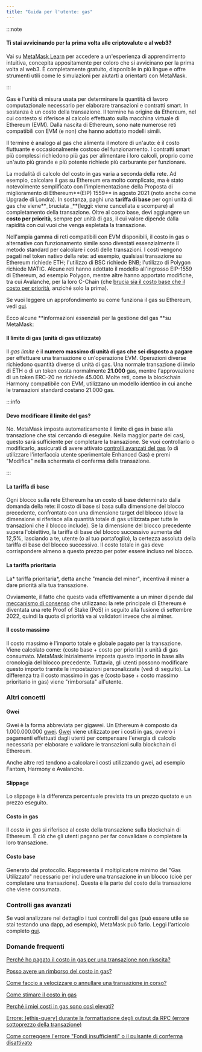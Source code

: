 ```yaml
---
title: "Guida per l'utente: gas"
---
```


:::note

#### Ti stai avvicinando per la prima volta alle criptovalute e al web3?

Vai su [MetaMask Learn](https://learn.metamask.io/) per accedere a un'esperienza di apprendimento intuitiva, concepita appositamente per coloro che si avvicinano per la prima volta al web3. È completamente gratuito, disponibile in più lingue e offre strumenti utili come le simulazioni per aiutarti a orientarti con MetaMask.

:::

Gas è l'unità di misura usata per determinare la quantità di lavoro computazionale necessario per elaborare transazioni e contratti smart. In sostanza è un costo della transazione. Il termine ha origine da Ethereum, nel cui contesto si riferisce al calcolo effettuato sulla macchina virtuale di Ethereum (EVM). Dalla nascita di Ethereum, sono nate numerose reti compatibili con EVM (e non) che hanno adottato modelli simili.

Il termine è analogo al gas che alimenta il motore di un'auto: è il costo fluttuante e occasionalmente costoso del funzionamento. I contratti smart più complessi richiedono più gas per alimentare i loro calcoli, proprio come un'auto più grande e più potente richiede più carburante per funzionare.

La modalità di calcolo del costo in gas varia a seconda della rete. Ad esempio, calcolare il gas su Ethereum era molto complicato, ma è stato notevolmente semplificato con l'implementazione della Proposta di miglioramento di Ethereum**(EIP) 1559** in agosto 2021 (noto anche come Upgrade di Londra). In sostanza, paghi una **tariffa di base** per ogni unità di gas che viene**_bruciata _**(leggi: viene cancellata e scompare) al completamento della transazione. Oltre al costo base, devi aggiungere un **costo per priorità**, sempre per unità di gas, il cui valore dipende dalla rapidità con cui vuoi che venga espletata la transazione.

Nell'ampia gamma di reti compatibili con EVM disponibili, il costo in gas o alternative con funzionamento simile sono diventati essenzialmente il metodo standard per calcolare i costi delle transazioni. I costi vengono pagati nel token nativo della rete: ad esempio, qualsiasi transazione su Ethereum richiede ETH; l'utilizzo di BSC richiede BNB; l'utilizzo di Polygon richiede MATIC. Alcune reti hanno adottato il modello all'ingrosso EIP-1559 di Ethereum, ad esempio Polygon, mentre altre hanno apportato modifiche, tra cui Avalanche, per la loro C-Chain (che [brucia sia il costo base che il costo per priorità](https://docs.avax.network/learn/platform-overview/transaction-fees/#c-chain-fees), anziché solo la prima).

Se vuoi leggere un approfondimento su come funziona il gas su Ethereum, vedi [qui](https://ethereum.org/en/developers/docs/gas/).

Ecco alcune **informazioni essenziali per la gestione del gas **su MetaMask:

#### **Il limite di gas (unità di gas utilizzate)**

Il _gas limite_ è il **numero massimo di unità di gas che sei disposto a pagare** per effettuare una transazione o un'operazione EVM. Operazioni diverse richiedono quantità diverse di unità di gas. Una normale transazione di invio di ETH o di un token costa normalmente **21.000** gas, mentre l'approvazione di un token ERC-20 ne richiede 45.000. Molte reti, come la blockchain Harmony compatibile con EVM, utilizzano un modello identico in cui anche le transazioni standard costano 21.000 gas.

:::info

#### Devo modificare il limite del gas?

No. MetaMask imposta automaticamente il limite di gas in base alla transazione che stai cercando di eseguire. Nella maggior parte dei casi, questo sarà sufficiente per completare la transazione. Se vuoi controllarlo o modificarlo, assicurati di avere attivato [controlli avanzati del gas](https://metamask.zendesk.com/hc/en-us/articles/360022895972) (o di utilizzare l'interfaccia utente sperimentale Enhanced Gas) e premi "Modifica" nella schermata di conferma della transazione.

:::

#### **La tariffa di base**

Ogni blocco sulla rete Ethereum ha un costo di base determinato dalla domanda della rete: il costo di base si basa sulla dimensione del blocco precedente, confrontato con una dimensione target del blocco (dove la dimensione si riferisce alla quantità totale di gas utilizzata per tutte le transazioni che il blocco include). Se la dimensione del blocco precedente supera l'obiettivo, la tariffa di base del blocco successivo aumenta del 12,5%, lasciando a te, utente (o al tuo portafoglio), la certezza assoluta della tariffa di base del blocco successivo. Il costo totale in gas deve corrispondere almeno a questo prezzo per poter essere incluso nel blocco.

#### **La tariffa prioritaria**

La* tariffa prioritaria*, detta anche "mancia del miner", incentiva il miner a dare priorità alla tua transazione.

Ovviamente, il fatto che questo vada effettivamente a un miner dipende dal [meccanismo di consenso](https://metamask.zendesk.com/hc/en-us/articles/360015489611-Learn-the-basics-of-blockchains-and-Ethereum-miners-and-validators-gas-cryptocurrencies-and-NFTs-block-explorer-networks-etc-) che utilizzano: la rete principale di Ethereum è diventata una rete Proof of Stake (PoS) in seguito alla fusione di settembre 2022, quindi la quota di priorità va ai validatori invece che ai miner.

#### **Il costo massimo**

Il costo massimo è l'importo totale e globale pagato per la transazione. Viene calcolato come: (costo base + costo per priorità) x unità di gas consumato. MetaMask inizialmente imposta questo importo in base alla cronologia del blocco precedente. Tuttavia, gli utenti possono modificare questo importo tramite le impostazioni personalizzate (vedi di seguito). La differenza tra il costo massimo in gas e (costo base + costo massimo prioritario in gas) viene "rimborsata" all'utente.

### **Altri concetti**

#### **Gwei**

Gwei è la forma abbreviata per gigawei. Un Ethereum è composto da 1.000.000.000 [gwei](https://ethgasstation.info/blog/gwei/). [Gwei](https://www.investopedia.com/terms/g/gwei-ethereum.asp) viene utilizzato per i costi in gas, ovvero i pagamenti effettuati dagli utenti per compensare l'energia di calcolo necessaria per elaborare e validare le transazioni sulla blockchain di Ethereum.

Anche altre reti tendono a calcolare i costi utilizzando gwei, ad esempio Fantom, Harmony e Avalanche.

#### **Slippage**

Lo slippage è la differenza percentuale prevista tra un prezzo quotato e un prezzo eseguito.

#### **Costo in gas**

Il _costo in gas_ si riferisce al costo della transazione sulla blockchain di Ethereum. È ciò che gli utenti pagano per far convalidare o completare la loro transazione.

#### **Costo base**

Generato dal protocollo. Rappresenta il moltiplicatore minimo del "Gas Utilizzato" necessario per includere una transazione in un blocco (cioè per completare una transazione). Questa è la parte del costo della transazione che viene consumata.

### **Controlli gas avanzati**

Se vuoi analizzare nel dettaglio i tuoi controlli del gas (può essere utile se stai testando una dapp, ad esempio), MetaMask può farlo. Leggi l'articolo completo [qui](https://metamask.zendesk.com/hc/en-us/articles/360022895972).

### **Domande frequenti**

[Perché ho pagato il costo in gas per una transazione non riuscita?](https://metamask.zendesk.com/hc/en-us/articles/360045439051)

[Posso avere un rimborso del costo in gas?](https://metamask.zendesk.com/hc/en-us/articles/360058370012)

[Come faccio a velocizzare o annullare una transazione in corso?](https://metamask.zendesk.com/hc/en-us/articles/360015489251)

[Come stimare il costo in gas](https://metamask.zendesk.com/hc/en-us/articles/360059562111)

[Perché i miei costi in gas sono così elevati?](https://metamask.zendesk.com/hc/en-us/articles/360058751211-Why-my-gas-fees-are-so-high-)

[Errore: [ethjs-query] durante la formattazione degli output da RPC (errore sottoprezzo della transazione)](https://metamask.zendesk.com/hc/en-us/articles/4402538041869)

[Come correggere l'errore "Fondi insufficienti" o il pulsante di conferma disattivato](https://metamask.zendesk.com/hc/en-us/articles/360044703372)
